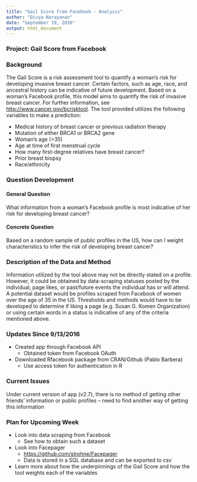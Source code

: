 ```yaml
---
title: "Gail Score from Facebook - Analysis"
author: "Divya Narayanan"
date: "September 19, 2016"
output: html_document
---
```

### Project: Gail Score from Facebook

### Background

The Gail Score is a risk assessment tool to quantify a woman's risk for developing invasive breast cancer. Certain factors, such as age, race, and ancestral history can be indicative of future development. Based on a woman's Facebook profile, this model aims to quantify the risk of invasive breast cancer. For further information, see <http://www.cancer.gov/bcrisktool>. The tool provided utilizes the following variables to make a prediction: 

* Medical history of breast cancer or previous radiation therapy
* Mutation of either BRCA1 or BRCA2 gene
* Woman's age (>35)
* Age at time of first menstrual cycle
* How many first-degree relatives have breast cancer?
* Prior breast biopsy
* Race/ethnicity

### Question Development
#### General Question

What information from a woman's Facebook profile is most indicative of her risk for developing breast cancer? 

#### Concrete Question 

Based on a random sample of public profiles in the US, how can I weight characteristics to infer the risk of developing breast cancer? 

### Description of the Data and Method

Information utilized by the tool above may not be directly stated on a profile. However, it could be obtained by data-scraping statuses posted by the individual, page likes, or past/future events the individual has or will attend. A potential dataset would be profiles scraped from Facebook of women over the age of 35 in the US. Thresholds and methods would have to be developed to determine if liking a page (e.g. Susan G. Komen Organization) or using certain words in a status is indicative of any of the criteria mentioned above. 

### Updates Since 9/13/2016
* Created app through Facebook API
    + Obtained token from Facebook OAuth
* Downloaded Rfacebook package from CRAN/Github (Pablo Barbera)
    + Use access token for authentication in R 

### Current Issues
Under current version of app (v2.7), there is no method of getting other friends' information or public profiles -- need to find another way of getting this information 

### Plan for Upcoming Week

* Look into data scraping from Facebook
    + See how to obtain such a dataset
* Look into Facepager
    + <https://github.com/strohne/Facepager>
    + Data is stored in a SQL database and can be exported to csv
* Learn more about how the underpinnings of the Gail Score and how the tool weights each of the variables